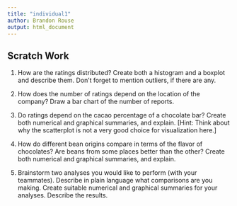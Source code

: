 ```yaml
---
title: "individual1"
author: Brandon Rouse
output: html_document
---
```


## Scratch Work

1. How are the ratings distributed? Create both a histogram and a boxplot and describe them. Don't forget to mention outliers, if there are any. 

2. How does the number of ratings depend on the location of the company? Draw a bar chart of the number of reports. 

3. Do ratings depend on the cacao percentage of a chocolate bar? Create both numerical and graphical summaries, and explain. [Hint: Think about why the scatterplot is not a very good choice for visualization here.]

4. How do different bean origins compare in terms of the flavor of chocolates? Are beans from some places better than the other? Create both numerical and graphical summaries, and explain.

5. Brainstorm two analyses you would like to perform (with your teammates). Describe in plain language what comparisons are you making. Create suitable numerical and graphical summaries for your analyses. Describe the results.

